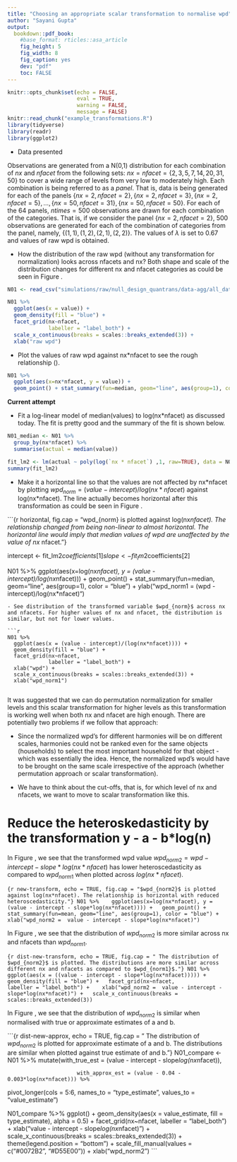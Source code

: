 ```yaml
---
title: "Choosing an appropriate scalar transformation to normalise wpd"
author: "Sayani Gupta"
output:
  bookdown::pdf_book:
    #base_format: rticles::asa_article
    fig_height: 5
    fig_width: 8
    fig_caption: yes
    dev: "pdf"
    toc: FALSE
---
```


```r
knitr::opts_chunk$set(echo = FALSE, 
                      eval = TRUE,
                      warning = FALSE,
                      message = FALSE)
knitr::read_chunk("example_transformations.R")
library(tidyverse)
library(readr)
library(ggplot2)
```

 - Data presented

Observations are generated from a N(0,1) distribution for each combination of $nx$ and $nfacet$ from the following sets: $nx = nfacet = \{2, 3, 5, 7, 14, 20, 31, 50\}$ to cover a wide range of levels from very low to moderately high. Each combination is being referred to as a _panel_. That is, data is being generated for each of the panels $\{nx = 2, nfacet = 2\}, \{nx = 2, nfacet = 3\}, \{nx = 2, nfacet = 5\},  \dots, \{nx = 50, nfacet = 31\}, \{nx = 50, nfacet = 50\}$. For each of the $64$ panels, $ntimes = 500$ observations are drawn for each combination of the categories. That is, if we consider the panel  $\{nx = 2, nfacet = 2\}$, $500$ observations are generated for each of the combination of categories from the panel, namely, $\{(1, 1), (1, 2), (2, 1), (2, 2)\}$. The values of $\lambda$ is set to $0.67$ and values of raw wpd is obtained.

 - How the distribution of the raw wpd (without any transformation for normalization) looks across nfacets and nx? Both shape and scale of the distribution changes for different nx and nfacet categories as could be seen in Figure \ref{fig:raw}.

```r
N01 <- read_csv("simulations/raw/null_design_quantrans/data-agg/all_data_wpd_N01.csv")
```


```r
N01 %>% 
  ggplot(aes(x = value)) + 
  geom_density(fill = "blue") +
  facet_grid(nx~nfacet,
             labeller = "label_both") + 
  scale_x_continuous(breaks = scales::breaks_extended(3)) + 
  xlab("raw wpd")
```


 - Plot the values of raw wpd against nx*nfacet to see the rough relationship (\ref{fig:quadratic}).

```r
N01 %>% 
  ggplot(aes(x=nx*nfacet, y = value)) +
  geom_point() + stat_summary(fun=median, geom="line", aes(group=1), color = "blue") + xlab("nx*nfacet") + ylab("raw wpd")

```

**Current attempt**

- Fit a log-linear model of median(values) to log(nx*nfacet) as discussed today. The fit is pretty good and the summary of the fit is shown below.

```r
N01_median <- N01 %>% 
  group_by(nx*nfacet) %>% 
  summarise(actual = median(value))

fit_lm2 <- lm(actual ~ poly(log(`nx * nfacet`) ,1, raw=TRUE), data = N01_median)
summary(fit_lm2)
```

- Make it a horizontal line so that the values are not affected by 
nx\*nfacet by plotting $wpd_{norm} = (value - intercept)/log(nx*nfacet)$ against log(nx*nfacet). The line actually becomes horizontal after this transformation as could be seen in Figure \ref{fig:horizontal}.


```{r horizontal, fig.cap = "wpd_{norm} is plotted against log(nx*nfacet). The relationship changed from being non-linear to almost horizontal. The horizontal line would imply that median values of wpd are unaffected by the value of nx* nfacet."}

intercept <- fit_lm2$coefficients[1]
slope <- fit_lm2$coefficients[2]

N01 %>% 
  ggplot(aes(x=log(nx*nfacet), y = (value - intercept)/log(nx*nfacet))) +
  geom_point() + stat_summary(fun=median, geom="line", aes(group=1), color = "blue")  +
  ylab("wpd_norm1 = (wpd - intercept)/log(nx*nfacet)")

```
- See distribution of the transformed variable $wpd_{norm}$ across nx and nfacets. For higher values of nx and nfacet, the distribution is similar, but not for lower values.

```r
N01 %>% 
  ggplot(aes(x = (value - intercept)/(log(nx*nfacet)))) + 
  geom_density(fill = "blue") +
  facet_grid(nx~nfacet,
             labeller = "label_both") + 
  xlab("wpd") +
  scale_x_continuous(breaks = scales::breaks_extended(3)) +
  xlab("wpd_norm1")


```

It was suggested that we can do permutation normalization for smaller levels and this scalar transformation for higher levels as this transformation is working well when both nx and nfacet are high enough. There are potentially two problems if we follow that approach:

- Since the normalized wpd's for different harmonies will be on different scales, harmonies could not be ranked even for the same objects (households) to select the most important household for that object - which was essentially the idea. Hence, the normalized wpd's would have to be brought on the same scale irrespective of the approach (whether permutation approach or scalar transformation).


- We have to think about the cut-offs, that is, for which level of nx and nfacets, we want to move to scalar transformation like this.


# Reduce the heteroskedasticity by the transformation y - a - b*log(n)


In Figure \ref{fig:new-transform}, we see that the transformed wpd value $wpd_{norm2} = wpd - intercept - slope*log(nx*nfacet)$ has lower heteroscedasticity as compared to $wpd_{norm1}$ when plotted across $log(nx*nfacet)$.


```{r new-transform, echo = TRUE, fig.cap = "$wpd_{norm2}$ is plotted against log(nx*nfacet). The relationship is horizontal with reduced heteroscedasticity."}
N01 %>% 
  ggplot(aes(x=log(nx*nfacet), y = (value - intercept - slope*log(nx*nfacet)))) +
  geom_point() + stat_summary(fun=mean, geom="line", aes(group=1), color = "blue") + 
  xlab("wpd_norm2 =  value - intercept - slope*log(nx*nfacet)")
```

In Figure \ref{fig:dist-new-transform}, we see that the distribution of $wpd_{norm2}$ is more similar across nx and nfacets than $wpd_{norm1}$.

```{r dist-new-transform, echo = TRUE, fig.cap = " The distribution of $wpd_{norm2}$ is plotted. The distributions are more similar across different nx and nfacets as compared to $wpd_{norm1}$."}
N01 %>% 
  ggplot(aes(x = ((value - intercept - slope*log(nx*nfacet))))) + 
  geom_density(fill = "blue") +
  facet_grid(nx~nfacet,
             labeller = "label_both") + 
  xlab("wpd_norm2 =  value - intercept - slope*log(nx*nfacet)") +
  scale_x_continuous(breaks = scales::breaks_extended(3))
```

In Figure \ref{fig:dist-new-approx}, we see that the distribution of $wpd_{norm2}$ is similar when normalised with true or approximate estimates of a and b.

```{r dist-new-approx, echo = TRUE, fig.cap = " The distribution of $wpd_{norm2}$ is plotted for approximate estimate of a and b. The distributions are similar when plotted against true estimate of and b."}
N01_compare <- N01 %>% 
  mutate(with_true_est = (value - intercept - slope*log(nx*nfacet)),
                               
                          with_approx_est = (value - 0.04 - 0.003*log(nx*nfacet))) %>% 
  pivot_longer(cols = 5:6,
               names_to = "type_estimate",
               values_to = "value_estimate")

N01_compare %>% 
  ggplot() +
  geom_density(aes(x = value_estimate, fill = type_estimate), alpha = 0.5) +
  facet_grid(nx~nfacet,
             labeller = "label_both") + 
  xlab("value - intercept - slope*log(nx*nfacet)") +
  scale_x_continuous(breaks = scales::breaks_extended(3)) +
  theme(legend.position = "bottom") +
  scale_fill_manual(values = c("#0072B2", "#D55E00")) +
  xlab("wpd_norm2")
```


